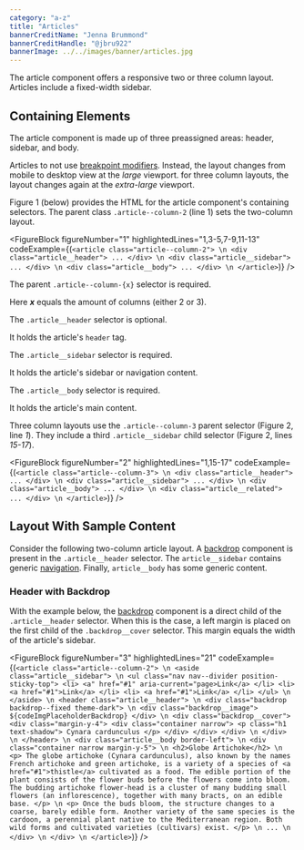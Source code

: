 ```yaml
---
category: "a-z"
title: "Articles"
bannerCreditName: "Jenna Brummond"
bannerCreditHandle: "@jbru922" 
bannerImage: ../../images/banner/articles.jpg
---
```



<TextBlock>

The article component offers a responsive two or three column layout. Articles include a fixed-width sidebar. 

</TextBlock>

<Divider id="twoOrThreeColumns" />

<TextBlock>

## Containing Elements

The article component is made up of three preassigned areas: header, sidebar, and body.

Articles to not use <a href="#1">breakpoint modifiers</a>. Instead, the layout changes from mobile to desktop view at the *large* viewport.  for three column layouts, the layout changes again at the *extra-large* viewport.

</TextBlock>

<TwoOrThreeColumns />

<TextBlock>

Figure 1 (below) provides the HTML for the  article component's containing selectors. The parent class `.article--column-2` (line 1) sets the two-column layout.

</TextBlock>

<FigureBlock
    figureNumber="1"
    highlightedLines="1,3-5,7-9,11-13"
    codeExample={(`
        <article class="article--column-2"> \n
            <div class="article__header">
                ...
            </div> \n
            <div class="article__sidebar">
                ...
            </div> \n
            <div class="article__body">
                ...
            </div> \n
        </article>
    `)}
/>

<TableLineDescBlock targetFigure="1">

<TableLineDescRow lines="1">

The parent `.article--column-{x}` selector is required.

Here ***x*** equals the amount of columns (either 2 or 3).

</TableLineDescRow>

<TableLineDescRow lines="3-5">

The `.article__header` selector is optional. 

It holds the article's `header` tag.

</TableLineDescRow>

<TableLineDescRow lines="7-9">

The `.article__sidebar` selector is required.

It holds the article's sidebar or navigation content.

</TableLineDescRow>

<TableLineDescRow lines="11-13">

The `.article__body` selector is required. 

It holds the article's main content.

</TableLineDescRow>

</TableLineDescBlock>

<TextBlock>

Three column layouts use the `.article--column-3` parent selector (Figure 2, line *1*). They include a third `.article__sidebar` child selector (Figure 2, lines *15-17*). 

</TextBlock>

<TwoOrThreeColumns articleClass="article--column-3" />

<FigureBlock
    figureNumber="2"
    highlightedLines="1,15-17"
    codeExample={(`
        <article class="article--column-3"> \n
            <div class="article__header">
                ...
            </div> \n
            <div class="article__sidebar">
                ...
            </div> \n
            <div class="article__body">
                ...
            </div> \n
            <div class="article__related">
                ...
            </div> \n
        </article>
    `)}
/>

<Divider id="cool" />

<TextBlock>

## Layout With Sample Content

Consider the following two-column article layout. A <a href="#1">backdrop</a> component is present in the `.article__header` selector. The `article__sidebar` contains generic <a href="#1">navigation</a>. Finally, `article__body` has some generic content.

</TextBlock>

<ExampleWithContent />

<TextBlock>

### Header with Backdrop

With the example below, the <a href="#1">backdrop</a> component is a direct child of the `.article__header` selector. When this is the case, a left margin is placed on the first child of the `.backdrop__cover` selector. This margin equals the width of the article's sidebar.

</TextBlock>

<FigureBlock
    figureNumber="3"
    highlightedLines="21"
    codeExample={(`
        <article class="article--column-2"> \n
            <aside class="article__sidebar"> \n
                <ul class="nav nav--divider position-sticky-top">
                    <li>
                        <a" href="#1" aria-current="page>Link</a>
                    </li>
                    <li>
                        <a href="#1">Link</a>
                    </li>
                    <li>
                        <a href="#1">Link</a>
                    </li>
                </ul> \n
            </aside> \n
            <header class="article__header"> \n
                <div class="backdrop backdrop--fixed theme-dark"> \n
                    <div class="backdrop__image">
                        ${codeImgPlaceholderBackdrop}
                    </div> \n
                    <div class="backdrop__cover">
                        <div class="margin-y-4">
                            <div class="container narrow">
                                <p class="h1 text-shadow">
                                    Cynara cardunculus
                                </p>
                            </div>
                        </div>
                    </div> \n
                </div> \n
            </header> \n
            <div class="article__body border-left"> \n
                <div class="container narrow margin-y-5"> \n
                    <h2>Globe Artichoke</h2> \n
                    <p>
                        The globe artichoke (Cynara cardunculus), also known by the names French artichoke and green artichoke, is a variety of a species of <a href="#1">thistle</a> cultivated as a food. The edible portion of the plant consists of the flower buds before the flowers come into bloom. The budding artichoke flower-head is a cluster of many budding small flowers (an inflorescence), together with many bracts, on an edible base.
                    </p> \n
                    <p>
                        Once the buds bloom, the structure changes to a coarse, barely edible form. Another variety of the same species is the cardoon, a perennial plant native to the Mediterranean region. Both wild forms and cultivated varieties (cultivars) exist.
                    </p> \n
                    ... \n
                </div> \n
            </div> \n
        </article>
    `)}
/>